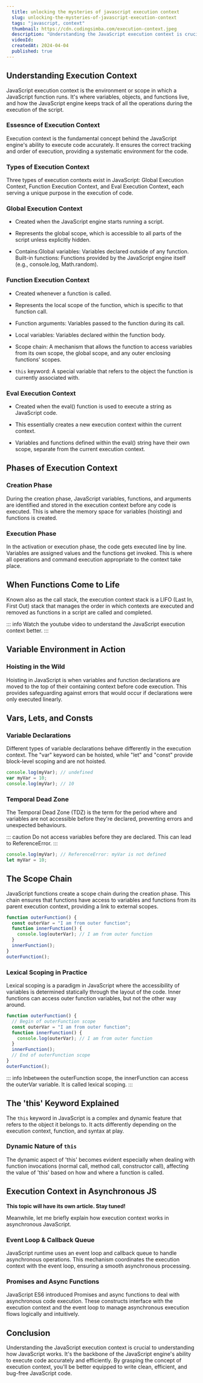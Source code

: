 ```yaml
---
  title: unlocking the mysteries of javascript execution context
  slug: unlocking-the-mysteries-of-javascript-execution-context
  tags: "javascript, context"
  thumbnail: https://cdn.codingsimba.com/execution-context.jpeg
  description: "Understanding the JavaScript execution context is crucial to understanding how JavaScript works. In this article, we will explore the JavaScript execution context and how it works."
  videoId: 
  createdAt: 2024-04-04
  published: true 
---
```


## Understanding Execution Context

JavaScript execution context is the environment or scope in which a JavaScript function runs. It's where variables, objects, and functions live, and how the JavaScript engine keeps track of all the operations during the execution of the script.

### Essesnce of Execution Context

Execution context is the fundamental concept behind the JavaScript engine's ability to execute code accurately. It ensures the correct tracking and order of execution, providing a systematic environment for the code.

### Types of Execution Context

Three types of execution contexts exist in JavaScript: Global Execution Context, Function Execution Context, and Eval Execution Context, each serving a unique purpose in the execution of code.

### Global Execution Context

- Created when the JavaScript engine starts running a script.

- Represents the global scope, which is accessible to all parts of the script unless explicitly hidden.

- Contains:Global variables: Variables declared outside of any function.
  Built-in functions: Functions provided by the JavaScript engine itself (e.g., console.log, Math.random).

### Function Execution Context

- Created whenever a function is called.

- Represents the local scope of the function, which is specific to that function call.
- Function arguments: Variables passed to the function during its call.
- Local variables: Variables declared within the function body.
- Scope chain: A mechanism that allows the function to access variables from its own scope, the global scope, and any outer enclosing functions' scopes.
- `this` keyword: A special variable that refers to the object the function is currently associated with.

### Eval Execution Context

- Created when the eval() function is used to execute a string as JavaScript code.

- This essentially creates a new execution context within the current context.
- Variables and functions defined within the eval() string have their own scope, separate from the current execution context.

## Phases of Execution Context

### Creation Phase

During the creation phase, JavaScript variables, functions, and arguments are identified and stored in the execution context before any code is executed. This is where the memory space for variables (hoisting) and functions is created.

### Execution Phase

In the activation or execution phase, the code gets executed line by line. Variables are assigned values and the functions get invoked. This is where all operations and command execution appropriate to the context take place.

## When Functions Come to Life

Known also as the call stack, the execution context stack is a LIFO (Last In, First Out) stack that manages the order in which contexts are executed and removed as functions in a script are called and completed.

::: info
Watch the youtube video to understand the JavaScript execution context better.
:::

## Variable Environment in Action

### Hoisting in the Wild

Hoisting in JavaScript is when variables and function declarations are moved to the top of their containing context before code execution. This provides safeguarding against errors that would occur if declarations were only executed linearly.

## Vars, Lets, and Consts

### Variable Declarations

Different types of variable declarations behave differently in the execution context. The "var" keyword can be hoisted, while "let" and "const" provide block-level scoping and are not hoisted.

```javascript
console.log(myVar); // undefined
var myVar = 10;
console.log(myVar); // 10
```

### Temporal Dead Zone

The Temporal Dead Zone (TDZ) is the term for the period where and variables are not accessible before they're declared, preventing errors and unexpected behaviours.

::: caution
Do not access variables before they are declared. This can lead to ReferenceError.
:::

```javascript
console.log(myVar); // ReferenceError: myVar is not defined
let myVar = 10;
```

## The Scope Chain

JavaScript functions create a scope chain during the creation phase. This chain ensures that functions have access to variables and functions from its parent execution context, providing a link to external scopes.

```javascript
function outerFunction() {
  const outerVar = "I am from outer function";
  function innerFunction() {
    console.log(outerVar); // I am from outer function
  }
  innerFunction();
}
outerFunction();
```

### Lexical Scoping in Practice

Lexical scoping is a paradigm in JavaScript where the accessibility of variables is determined statically through the layout of the code. Inner functions can access outer function variables, but not the other way around.

```javascript
function outerFunction() {
  // Begin of outerFunction scope
  const outerVar = "I am from outer function";
  function innerFunction() {
    console.log(outerVar); // I am from outer function
  }
  innerFunction();
  // End of outerFunction scope
}
outerFunction();
```

::: info
Inbetween the outerFunction scope, the innerFunction can access the outerVar variable. It is called lexical scoping.
:::

## The 'this' Keyword Explained

The `this` keyword in JavaScript is a complex and dynamic feature that refers to the object it belongs to. It acts differently depending on the execution context, function, and syntax at play.

### Dynamic Nature of `this`

The dynamic aspect of 'this' becomes evident especially when dealing with function invocations (normal call, method call, constructor call), affecting the value of 'this' based on how and where a function is called.

## Execution Context in Asynchronous JS

**This topic will have its own article. Stay tuned!**

Meanwhile, let me briefly explain how execution context works in asynchronous JavaScript.

### Event Loop & Callback Queue

JavaScript runtime uses an event loop and callback queue to handle asynchronous operations. This mechanism coordinates the execution context with the event loop, ensuring a smooth asynchronous processing.

### Promises and Async Functions

JavaScript ES6 introduced Promises and async functions to deal with asynchronous code execution. These constructs interface with the execution context and the event loop to manage asynchronous execution flows logically and intuitively.

## Conclusion

Understanding the JavaScript execution context is crucial to understanding how JavaScript works. It's the backbone of the JavaScript engine's ability to execute code accurately and efficiently. By grasping the concept of execution context, you'll be better equipped to write clean, efficient, and bug-free JavaScript code.
